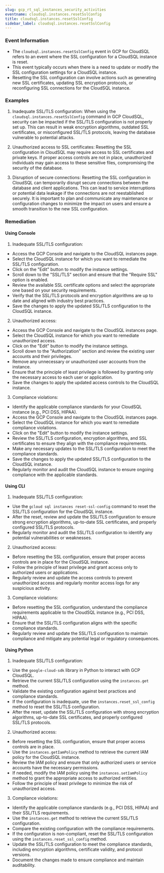 ```yaml
--- 
slug: gcp_rt_sql_instances_security_activities
eventname: cloudsql.instances.resetSslConfig
title: cloudsql.instances.resetSslConfig
sidebar_label: cloudsql.instances.resetSslConfig
---
```

                       
### Event Information

- The `cloudsql.instances.resetSslConfig` event in GCP for CloudSQL refers to an event where the SSL configuration for a CloudSQL instance is reset.
- This event typically occurs when there is a need to update or modify the SSL configuration settings for a CloudSQL instance.
- Resetting the SSL configuration can involve actions such as generating new SSL certificates, updating SSL encryption protocols, or reconfiguring SSL connections for the CloudSQL instance.


### Examples

1. Inadequate SSL/TLS configuration: When using the `cloudsql.instances.resetSslConfig` command in GCP CloudSQL, security can be impacted if the SSL/TLS configuration is not properly set up. This can result in weak encryption algorithms, outdated SSL certificates, or misconfigured SSL/TLS protocols, leaving the database vulnerable to potential attacks.

2. Unauthorized access to SSL certificates: Resetting the SSL configuration in CloudSQL may require access to SSL certificates and private keys. If proper access controls are not in place, unauthorized individuals may gain access to these sensitive files, compromising the security of the database.

3. Disruption of secure connections: Resetting the SSL configuration in CloudSQL can temporarily disrupt secure connections between the database and client applications. This can lead to service interruptions or potential data leakage if the connections are not reestablished securely. It is important to plan and communicate any maintenance or configuration changes to minimize the impact on users and ensure a smooth transition to the new SSL configuration.

### Remediation

#### Using Console

1. Inadequate SSL/TLS configuration:
- Access the GCP Console and navigate to the CloudSQL instances page.
- Select the CloudSQL instance for which you want to remediate the SSL/TLS configuration.
- Click on the "Edit" button to modify the instance settings.
- Scroll down to the "SSL/TLS" section and ensure that the "Require SSL" option is enabled.
- Review the available SSL certificate options and select the appropriate one based on your security requirements.
- Verify that the SSL/TLS protocols and encryption algorithms are up to date and aligned with industry best practices.
- Save the changes to apply the updated SSL/TLS configuration to the CloudSQL instance.

2. Unauthorized access:
- Access the GCP Console and navigate to the CloudSQL instances page.
- Select the CloudSQL instance for which you want to remediate unauthorized access.
- Click on the "Edit" button to modify the instance settings.
- Scroll down to the "Authorization" section and review the existing user accounts and their privileges.
- Remove any unnecessary or unauthorized user accounts from the instance.
- Ensure that the principle of least privilege is followed by granting only the necessary access to each user or application.
- Save the changes to apply the updated access controls to the CloudSQL instance.

3. Compliance violations:
- Identify the applicable compliance standards for your CloudSQL instance (e.g., PCI DSS, HIPAA).
- Access the GCP Console and navigate to the CloudSQL instances page.
- Select the CloudSQL instance for which you want to remediate compliance violations.
- Click on the "Edit" button to modify the instance settings.
- Review the SSL/TLS configuration, encryption algorithms, and SSL certificates to ensure they align with the compliance requirements.
- Make any necessary updates to the SSL/TLS configuration to meet the compliance standards.
- Save the changes to apply the updated SSL/TLS configuration to the CloudSQL instance.
- Regularly monitor and audit the CloudSQL instance to ensure ongoing compliance with the applicable standards.

#### Using CLI

1. Inadequate SSL/TLS configuration:
- Use the `gcloud sql instances reset-ssl-config` command to reset the SSL/TLS configuration for the CloudSQL instance.
- After the reset, review and update the SSL/TLS configuration to ensure strong encryption algorithms, up-to-date SSL certificates, and properly configured SSL/TLS protocols.
- Regularly monitor and audit the SSL/TLS configuration to identify any potential vulnerabilities or weaknesses.

2. Unauthorized access:
- Before resetting the SSL configuration, ensure that proper access controls are in place for the CloudSQL instance.
- Follow the principle of least privilege and grant access only to authorized users or applications.
- Regularly review and update the access controls to prevent unauthorized access and regularly monitor access logs for any suspicious activity.

3. Compliance violations:
- Before resetting the SSL configuration, understand the compliance requirements applicable to the CloudSQL instance (e.g., PCI DSS, HIPAA).
- Ensure that the SSL/TLS configuration aligns with the specific compliance standards.
- Regularly review and update the SSL/TLS configuration to maintain compliance and mitigate any potential legal or regulatory consequences.

#### Using Python

1. Inadequate SSL/TLS configuration:
- Use the `google-cloud-sdk` library in Python to interact with GCP CloudSQL.
- Retrieve the current SSL/TLS configuration using the `instances.get` method.
- Validate the existing configuration against best practices and compliance standards.
- If the configuration is inadequate, use the `instances.reset_ssl_config` method to reset the SSL/TLS configuration.
- After the reset, update the SSL/TLS configuration with strong encryption algorithms, up-to-date SSL certificates, and properly configured SSL/TLS protocols.

2. Unauthorized access:
- Before resetting the SSL configuration, ensure that proper access controls are in place.
- Use the `instances.getIamPolicy` method to retrieve the current IAM policy for the CloudSQL instance.
- Review the IAM policy and ensure that only authorized users or service accounts have the necessary permissions.
- If needed, modify the IAM policy using the `instances.setIamPolicy` method to grant the appropriate access to authorized entities.
- Follow the principle of least privilege to minimize the risk of unauthorized access.

3. Compliance violations:
- Identify the applicable compliance standards (e.g., PCI DSS, HIPAA) and their SSL/TLS requirements.
- Use the `instances.get` method to retrieve the current SSL/TLS configuration.
- Compare the existing configuration with the compliance requirements.
- If the configuration is non-compliant, reset the SSL/TLS configuration using the `instances.reset_ssl_config` method.
- Update the SSL/TLS configuration to meet the compliance standards, including encryption algorithms, certificate validity, and protocol versions.
- Document the changes made to ensure compliance and maintain auditability.


 